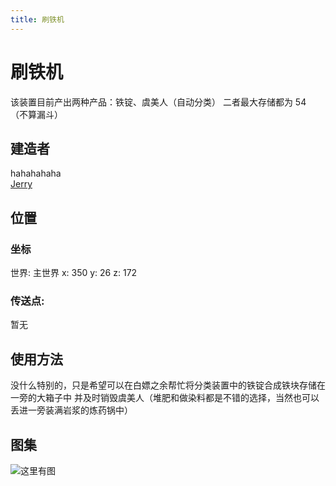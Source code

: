 ```yaml
---
title: 刷铁机
---
```


# 刷铁机

该装置目前产出两种产品：铁锭、虞美人（自动分类）
二者最大存储都为 54 （不算漏斗）

## 建造者  
hahahahaha  
[Jerry](https://www.jerry.ink/)

## 位置  
### 坐标  
世界: 主世界 x: 350 y: 26 z: 172  
### 传送点:  
暂无

## 使用方法  
没什么特别的，只是希望可以在白嫖之余帮忙将分类装置中的铁锭合成铁块存储在一旁的大箱子中
并及时销毁虞美人（堆肥和做染料都是不错的选择，当然也可以丢进一旁装满岩浆的炼药锅中）

## 图集  

![这里有图](img/20230123000820.png)
